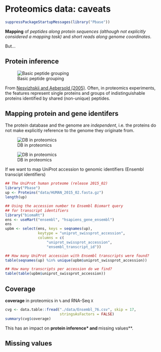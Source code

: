 # Proteomics data: caveats

```r
suppressPackageStartupMessages(library("Pbase"))
```

**Mapping** of *peptides along protein sequences (although not
  explicitly considered a mapping task)* and *short reads along genome
  coordinates*.

But...

## Protein inference

![Basic peptide grouping](./figures/F5.large.jpg)

From
[Nesvizhskii and Aebersold (2005)](http://www.ncbi.nlm.nih.gov/pubmed/16009968). Often,
in proteomics experiments, the features represent single proteins and
groups of indistinguishable proteins identified by shared (non-unique)
peptides.

## Mapping protein and gene identifers

The protein database and the genome are _independent_, i.e. the
proteins do not make explicitly reference to the genome they originate
from.

![DB in proteomics](./figures/indep-prot-db.png)

![DB in proteomics](./figures/gen-prot-db.png)

If we want to map UniProt accession to genomic identifiers (Ensembl
transcipt identifiers)

```r
## The UniProt human proteome (release 2015_02)
library("Pbase")
up <- Proteins("data/HUMAN_2015_02.fasta.gz")
length(up)

## Using the accession number to Ensembl Biomart query
## for transcript identifiers
library("biomaRt")
ens <- useMart("ensembl", "hsapiens_gene_ensembl")
ens
upbm <- select(ens, keys = seqnames(up),
               keytype = "uniprot_swissprot_accession",
               columns = c(
                   "uniprot_swissprot_accession",
                   "ensembl_transcript_id"))
```

```r
## How many UniProt accession with Ensembl transcripts were found?
table(seqnames(up) %in% unique(upbm$uniprot_swissprot_accession))
```

```r
## How many transcripts per accession do we find?
table(table(upbm$uniprot_swissprot_accession))
```

## Coverage

**coverage** in proteomics in `%` and RNA-Seq `X`

```r
cvg <- data.table::fread("./data/Ensembl_76.csv", skip = 17,
                         stringsAsFactors = FALSE)
summary(cvg$coverage)
```

This has an impact on **protein inference* and **missing values**.

## Missing values


